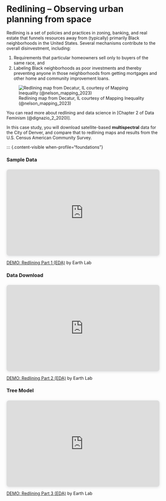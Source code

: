 # Redlining -- Observing urban planning from space

Redlining is a set of policies and practices in zoning, banking, and real estate that funnels resources away from (typically) primarily Black neighborhoods in the United States. Several mechanisms contribute to the overall disinvestment, including:

  1. Requirements that particular homeowners sell only to buyers of the same race, and 
  2. Labeling Black neighborhoods as poor investments and thereby preventing anyone in those neighborhoods from getting mortgages and other home and community improvement loans.

![Redlining map from Decatur, IL courtesy of Mapping Inequality (@nelson_mapping_2023)](https://dsl.richmond.edu/panorama/redlining/static/images/decatur.jpg)

You can read more about redlining and data science in [Chapter 2 of Data Feminism (@dignazio_2_2020)].

In this case study, you will download satellite-based **multispectral** data for the City of Denver, and compare that to redlining maps and results from the U.S. Census American Community Survey.

::: {.content-visible when-profile="foundations"}

::::{.callout-video}
::::: {.panel-tabset}

### Sample Data

<div style="position: relative; width: 100%; height: 0; padding-top: 56.2500%;
 padding-bottom: 0; box-shadow: 0 2px 8px 0 rgba(63,69,81,0.16); margin-top: 1.6em; margin-bottom: 0.9em; overflow: hidden;
 border-radius: 8px; will-change: transform;">
  <iframe loading="lazy" style="position: absolute; width: 100%; height: 100%; top: 0; left: 0; border: none; padding: 0;margin: 0;"
    src="https://www.canva.com/design/DAGT2l6WrYo/pGUDZJOeJc9UZWg2K5AWVw/watch?embed" allowfullscreen="allowfullscreen" allow="fullscreen">
  </iframe>
</div>
<a href="https:&#x2F;&#x2F;www.canva.com&#x2F;design&#x2F;DAGT2l6WrYo&#x2F;pGUDZJOeJc9UZWg2K5AWVw&#x2F;watch?utm_content=DAGT2l6WrYo&amp;utm_campaign=designshare&amp;utm_medium=embeds&amp;utm_source=link" target="_blank" rel="noopener">DEMO: Redlining Part 1 (EDA)</a> by Earth Lab

### Data Download

<div style="position: relative; width: 100%; height: 0; padding-top: 56.2500%;
 padding-bottom: 0; box-shadow: 0 2px 8px 0 rgba(63,69,81,0.16); margin-top: 1.6em; margin-bottom: 0.9em; overflow: hidden;
 border-radius: 8px; will-change: transform;">
  <iframe loading="lazy" style="position: absolute; width: 100%; height: 100%; top: 0; left: 0; border: none; padding: 0;margin: 0;"
    src="https://www.canva.com/design/DAGT2tTzB3k/3aia3RFVIfD_x7bEnEcCAg/watch?embed" allowfullscreen="allowfullscreen" allow="fullscreen">
  </iframe>
</div>
<a href="https:&#x2F;&#x2F;www.canva.com&#x2F;design&#x2F;DAGT2tTzB3k&#x2F;3aia3RFVIfD_x7bEnEcCAg&#x2F;watch?utm_content=DAGT2tTzB3k&amp;utm_campaign=designshare&amp;utm_medium=embeds&amp;utm_source=link" target="_blank" rel="noopener">DEMO: Redlining Part 2 (EDA)</a> by Earth Lab

### Tree Model

<div style="position: relative; width: 100%; height: 0; padding-top: 56.2500%;
 padding-bottom: 0; box-shadow: 0 2px 8px 0 rgba(63,69,81,0.16); margin-top: 1.6em; margin-bottom: 0.9em; overflow: hidden;
 border-radius: 8px; will-change: transform;">
  <iframe loading="lazy" style="position: absolute; width: 100%; height: 100%; top: 0; left: 0; border: none; padding: 0;margin: 0;"
    src="https://www.canva.com/design/DAGWGOJ1gvo/iij0RKwusw282IuOO2Wd9w/watch?embed" allowfullscreen="allowfullscreen" allow="fullscreen">
  </iframe>
</div>
<a href="https:&#x2F;&#x2F;www.canva.com&#x2F;design&#x2F;DAGWGOJ1gvo&#x2F;iij0RKwusw282IuOO2Wd9w&#x2F;watch?utm_content=DAGWGOJ1gvo&amp;utm_campaign=designshare&amp;utm_medium=embeds&amp;utm_source=link" target="_blank" rel="noopener">DEMO: Redlining Part 3 (EDA)</a> by Earth Lab

:::::

:::